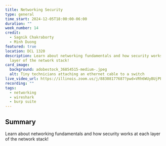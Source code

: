 ```yaml
---
title: Networking Security
type: general
time_start: 2024-12-05T18:00:00-06:00
duration: ""
week_number: 14
credit:
  - Sagnik Chakraborty
  - Minh Duong
featured: true
location: DCL 1320
description: Learn about networking fundamentals and how security works at each
  layer of the network stack!
card_image:
  background: adobestock_36854515-medium-.jpeg
  alt: Tiny technicians attaching an ethernet cable to a switch
live_video_url: https://illinois.zoom.us/j/88308177687?pwd=VRh6WUyBUjPBhmG1hggx9xt2YFUcln.1
recording: ""
tags:
  - networking
  - wireshark
  - burp suite
---
```

## Summary

Learn about networking fundamentals and how security works at each layer of the network stack!
